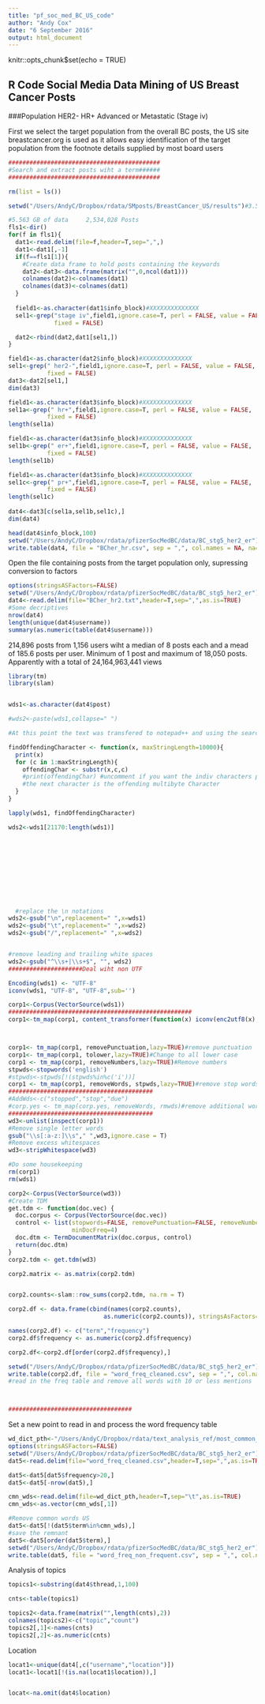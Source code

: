 ```yaml
---
title: "pf_soc_med_BC_US_code"
author: "Andy Cox"
date: "6 September 2016"
output: html_document
---
```



knitr::opts_chunk$set(echo = TRUE)

## R Code  Social Media Data Mining of US Breast Cancer Posts
###Population HER2-  HR+  Advanced or Metastatic  (Stage iv)

First we select the target population from the overall BC posts, the US site breastcancer.org is used as it allows easy identification of the target population from the footnote details supplied by most board users

```r
###########################################
#Search and extract posts wiht a term######
###########################################

rm(list = ls())

setwd("/Users/AndyC/Dropbox/rdata/SMposts/BreastCancer_US/results")#3.5GB   1,045,114 posts

#5.563 GB of data     2,534,028 Posts
fls1<-dir()
for(f in fls1){
  dat1<-read.delim(file=f,header=T,sep=",",)
  dat1<-dat1[,-1]
  if(f==fls1[1]){
    #Create data frame to hold posts containing the keywords
    dat2<-dat3<-data.frame(matrix("",0,ncol(dat1)))
    colnames(dat2)<-colnames(dat1)
    colnames(dat3)<-colnames(dat1) 
  }
  
  field1<-as.character(dat1$info_block)#XXXXXXXXXXXXXX
  sel1<-grep("stage iv",field1,ignore.case=T, perl = FALSE, value = FALSE,
             fixed = FALSE)

  dat2<-rbind(dat2,dat1[sel1,])
}

field1<-as.character(dat2$info_block)#XXXXXXXXXXXXXX
sel1<-grep(" her2-",field1,ignore.case=T, perl = FALSE, value = FALSE,
           fixed = FALSE)
dat3<-dat2[sel1,]
dim(dat3)

field1<-as.character(dat3$info_block)#XXXXXXXXXXXXXX
sel1a<-grep(" hr+",field1,ignore.case=T, perl = FALSE, value = FALSE,
           fixed = FALSE)
length(sel1a)

field1<-as.character(dat3$info_block)#XXXXXXXXXXXXXX
sel1b<-grep(" er+",field1,ignore.case=T, perl = FALSE, value = FALSE,
           fixed = FALSE)
length(sel1b)

field1<-as.character(dat3$info_block)#XXXXXXXXXXXXXX
sel1c<-grep(" pr+",field1,ignore.case=T, perl = FALSE, value = FALSE,
           fixed = FALSE)
length(sel1c)           
           
dat4<-dat3[c(sel1a,sel1b,sel1c),]
dim(dat4)

head(dat4$info_block,100)
setwd("/Users/AndyC/Dropbox/rdata/pfizerSocMedBC/data/BC_stg5_her2_er")
write.table(dat4, file = "BCher_hr.csv", sep = ",", col.names = NA, na="NA", qmethod = "double")
```
Open the file containing posts from the target population only, supressing conversion to factors

```r
options(stringsASFactors=FALSE)
setwd("/Users/AndyC/Dropbox/rdata/pfizerSocMedBC/data/BC_stg5_her2_er")
dat4<-read.delim(file="BCher_hr2.txt",header=T,sep=",",as.is=TRUE)
#Some decriptives
nrow(dat4)
length(unique(dat4$username))
summary(as.numeric(table(dat4$username)))
```

214,896 posts from 1,156 users wiht a median of 8 posts each and a mead of 185.6 posts per user. Minimum of 1 post and maximum of 18,050 posts.
Apparently with a total of 24,164,963,441 views

```r
library(tm)
library(slam)


wds1<-as.character(dat4$post)

#wds2<-paste(wds1,collapse=" ")

#At this point the text was transfered to notepad++ and using the search and replace function non ASCI characters were removed manually

findOffendingCharacter <- function(x, maxStringLength=10000){  
  print(x)
  for (c in 1:maxStringLength){
    offendingChar <- substr(x,c,c)
    #print(offendingChar) #uncomment if you want the indiv characters printed
    #the next character is the offending multibyte Character
  }    
}

lapply(wds1, findOffendingCharacter)

wds2<-wds1[21170:length(wds1)]




 






  #replace the \n notations
wds2<-gsub("\n",replacement=" ",x=wds1)
wds2<-gsub("\t",replacement=" ",x=wds2)
wds2<-gsub("/",replacement=" ",x=wds2)


#remove leading and trailing white spaces
wds2<-gsub("^\\s+|\\s+$", "", wds2)
#####################Deal wiht non UTF

Encoding(wds1) <- "UTF-8"
iconv(wds1, "UTF-8", "UTF-8",sub='') 

corp1<-Corpus(VectorSource(wds1))
####################################################
corp1<-tm_map(corp1, content_transformer(function(x) iconv(enc2utf8(x), sub = "byte")))



corp1<- tm_map(corp1, removePunctuation,lazy=TRUE)#remove punctuation
corp1<- tm_map(corp1, tolower,lazy=TRUE)#Change to all lower case
corp1 <- tm_map(corp1, removeNumbers,lazy=TRUE)#Remove numbers
stpwds<-stopwords('english')
#stpwds<-stpwds[!(stpwds%in%c('i'))]
corp1 <- tm_map(corp1, removeWords, stpwds,lazy=TRUE)#remove stop words
#########################################
#AddWds<-c("stopped","stop","due")
#corp.yes <- tm_map(corp.yes, removeWords, rmwds)#remove additional words
#########################################
wd3<-unlist(inspect(corp1))
#Remove single letter words
gsub("\\s[:a-z:]\\s"," ",wd3,ignore.case = T)
#Remove excess whitespaces
wd3<-stripWhitespace(wd3)

#Do some housekeeping
rm(corp1)
rm(wds1)

corp2<-Corpus(VectorSource(wd3))
#Create TDM
get.tdm <- function(doc.vec) {
  doc.corpus <- Corpus(VectorSource(doc.vec))
  control <- list(stopwords=FALSE, removePunctuation=FALSE, removeNumbers=TRUE,
                  minDocFreq=4)
  doc.dtm <- TermDocumentMatrix(doc.corpus, control) 
  return(doc.dtm)
}
corp2.tdm <- get.tdm(wd3)

corp2.matrix <- as.matrix(corp2.tdm)


corp2.counts<-slam::row_sums(corp2.tdm, na.rm = T)

corp2.df <- data.frame(cbind(names(corp2.counts),
                           as.numeric(corp2.counts)), stringsAsFactors=FALSE) 

names(corp2.df) <- c("term","frequency") 
corp2.df$frequency <- as.numeric(corp2.df$frequency)

corp2.df<-corp2.df[order(corp2.df$frequency),]

setwd("/Users/AndyC/Dropbox/rdata/pfizerSocMedBC/data/BC_stg5_her2_er")
write.table(corp2.df, file = "word_freq_cleaned.csv", sep = ",", col.names = NA, na="NA", qmethod = "double")
#read in the freq table and remove all words with 10 or less mentions



###################################
```
Set a new point to read in and process the word frequency table

```r
wd_dict_pth<-"/Users/AndyC/Dropbox/rdata/text_analysis_ref/most_common_words/google-10000-english-master/google-10000-english-usa.txt"
options(stringsASFactors=FALSE)
setwd("/Users/AndyC/Dropbox/rdata/pfizerSocMedBC/data/BC_stg5_her2_er")
dat5<-read.delim(file="word_freq_cleaned.csv",header=T,sep=",",as.is=TRUE)

dat5<-dat5[dat5$frequency>20,]
dat5<-dat5[-nrow(dat5),]

cmn_wds<-read.delim(file=wd_dict_pth,header=T,sep="\t",as.is=TRUE)
cmn_wds<-as.vector(cmn_wds[,1])

#Remove common words US
dat5<-dat5[!(dat5$term%in%cmn_wds),]
#save the remnant
dat5<-dat5[order(dat5$term),]
setwd("/Users/AndyC/Dropbox/rdata/pfizerSocMedBC/data/BC_stg5_her2_er")
write.table(dat5, file = "word_freq_non_frequent.csv", sep = ",", col.names = NA, na="NA", qmethod = "double")

```
Analysis of topics
```r
topics1<-substring(dat4$thread,1,100)

cnts<-table(topics1)

topics2<-data.frame(matrix("",length(cnts),2))
colnames(topics2)<-c("topic","count")
topics2[,1]<-names(cnts)
topics2[,2]<-as.numeric(cnts)


```
Location
```r
locat1<-unique(dat4[,c("username","location")])
locat1<-locat1[!(is.na(locat1$location)),]


locat<-na.omit(dat4$location)

```
